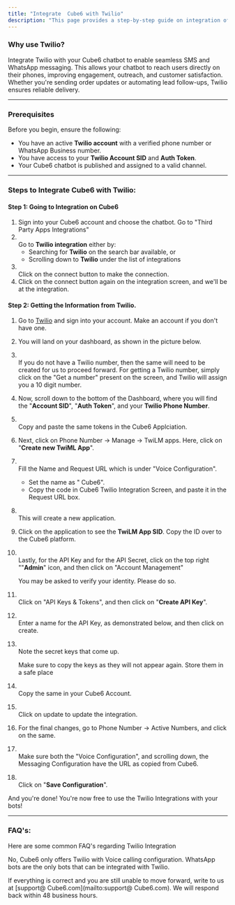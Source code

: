```yaml
---
title: "Integrate  Cube6 with Twilio"
description: "This page provides a step-by-step guide on integration of  Cube6 with Twilio"
---
```


### **Why use Twilio?**

Integrate Twilio with your  Cube6 chatbot to enable seamless SMS and WhatsApp messaging. This allows your chatbot to reach users directly on their phones, improving engagement, outreach, and customer satisfaction. Whether you're sending order updates or automating lead follow-ups, Twilio ensures reliable delivery.

---

### **Prerequisites**

Before you begin, ensure the following:

- You have an active **Twilio account** with a verified phone number or WhatsApp Business number.
- You have access to your **Twilio Account SID** and **Auth Token**.
- Your  Cube6 chatbot is published and assigned to a valid channel.

---

### **Steps to Integrate  Cube6 with Twilio:**

#### **Step 1: Going to Integration on  Cube6**

1. Sign into your  Cube6 account and choose the chatbot. Go to "Third Party Apps Integrations"
2. \
   Go to **Twilio integration** either by:
   - Searching for **Twilio** on the search bar available, or
   - Scrolling down to **Twilio** under the list of integrations
3. \
   Click on the connect button to make the connection.
4. Click on the connect button again on the integration screen, and we'll be at the integration.

#### **Step 2: Getting the Information from Twilio.**

 1. Go to [Twilio](https://www.twilio.com/en-us/messaging?cq_plac=&cq_net=g&cq_pos=&cq_med=&cq_plt=gp&utm_source=google&utm_medium=cpc&utm_term=twilio&utm_campaign=G_S_APAC_Brand_Brand_EN_NZ_All-175766865754&gad_source=1&gad_campaignid=22072023754&gbraid=0AAAAADcHgwV1of7g1Pqst0ZvCIN5Hsnyv&gclid=CjwKCAjw6NrBBhB6EiwAvnT_rtLC6d66Fiq2y1_9fZbcLTd11VNqi6fBUlJa7MoAbbUPceiWzGUf7xoCaEcQAvD_BwE) and sign into your account. Make an account if you don't have one.
 2. You will land on your dashboard, as shown in the picture below.
 3. \
    If you do not have a Twilio number, then the same will need to be created for us to proceed forward. For getting a Twilio number, simply click on the "Get a number" present on the screen, and Twilio will assign you a 10 digit number.
 4. Now, scroll down to the bottom of the Dashboard, where you will find the "**Account SID**", "**Auth Token**", and your **Twilio Phone Number**.
 5. \
    Copy and paste the same tokens in the  Cube6 Applciation.
 6. Next, click on Phone Number -\> Manage -\> TwiLM apps. Here, click on "**Create new TwiML App**".
 7. \
    Fill the Name and Request URL which is under "Voice Configuration".
    - Set the name as " Cube6".
    - Copy the code in  Cube6 Twilio Integration Screen, and paste it in the Request URL box.
 8. \
    This will create a new application.
 9. Click on the application to see the **TwiLM App SID**. Copy the ID over to the  Cube6 platform.
10. \
    Lastly, for the API Key and for the API Secret, click on the top right ""**Admin**" icon, and then click on "Account Management"

    <Info>
      You may be asked to verify your identity. Please do so.
    </Info>
11. \
    Click on "API Keys & Tokens", and then click on "**Create API Key**".
12. \
    Enter a name for the API Key, as demonstrated below, and then click on create.
13. \
    Note the secret keys that come up.

    <Info>
      Make sure to copy the keys as they will not appear again. Store them in a safe place
    </Info>
14. \
    Copy the same in your  Cube6 Account.
15. \
    Click on update to update the integration.
16. For the final changes, go to Phone Number -\> Active Numbers, and click on the same.
17. \
    Make sure both the "Voice Configuration", and scrolling down, the Messaging Configuration have the URL as copied from  Cube6.
18. \
    Click on "**Save Configuration**".

And you're done\! You're now free to use the Twilio Integrations with your bots\!

---

### **FAQ's:**

Here are some common FAQ's regarding Twilio Integration

<AccordionGroup>
  <Accordion title="Does  Cube6 offer SMS services with Twilio">
    No,  Cube6 only offers Twilio with Voice calling configuration.
  </Accordion>
  <Accordion title="Which bots are available for integration with Twilio">
    WhatsApp bots are the only bots that can be integrated with Twilio.
  </Accordion>
</AccordionGroup>

If everything is correct and you are still unable to move forward, write to us at [support@ Cube6.com](mailto:support@ Cube6.com). We will respond back within 48 business hours.